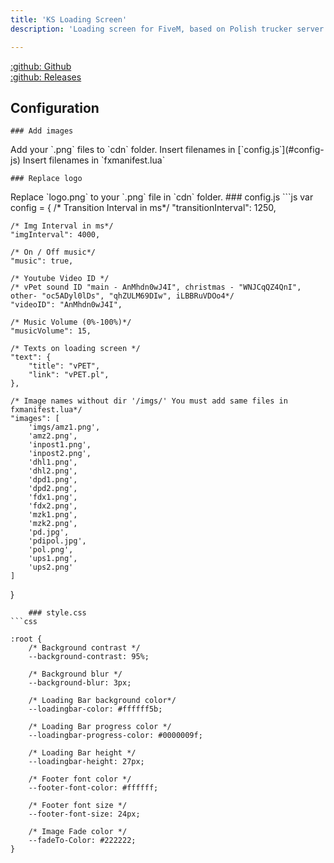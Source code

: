 ```yaml
---
title: 'KS Loading Screen'
description: 'Loading screen for FiveM, based on Polish trucker server [vpet.pl](https://vpet.pl)'

---
```

[:github: Github](https://mintlify.com/docs/api-playground/openapi/setup)<br>
[:github: Releases](https://mintlify.com/docs/api-playground/openapi/setup)<br>
## Configuration
    ### Add images
<Steps>
  <Step title="Step 1">
    Add your `.png` files to `cdn` folder.
  </Step>
  <Step title="Step 2">
    Insert filenames in [`config.js`](#config-js)
  </Step>
  <Step title="Step 3">
    Insert filenames in `fxmanifest.lua`
  </Step>
</Steps>

    ### Replace logo
<Steps>
  <Step title="Step 1">
    Replace `logo.png` to your `.png` file in `cdn` folder.
  </Step>
</Steps>
    ### config.js
```js
var config = {
    /* Transition Interval in ms*/
    "transitionInterval": 1250,

    /* Img Interval in ms*/
    "imgInterval": 4000,

    /* On / Off music*/
    "music": true,

    /* Youtube Video ID */
    /* vPet sound ID "main - AnMhdn0wJ4I", christmas - "WNJCqQZ4QnI", other- "oc5ADyl0lDs", "qhZULM69DIw", iLBBRuVDOo4*/
    "videoID": "AnMhdn0wJ4I",

    /* Music Volume (0%-100%)*/
    "musicVolume": 15,

    /* Texts on loading screen */
    "text": {
        "title": "vPET",
        "link": "vPET.pl",
    },

    /* Image names without dir '/imgs/' You must add same files in fxmanifest.lua*/ 
    "images": [
        'imgs/amz1.png',
        'amz2.png',
        'inpost1.png',
        'inpost2.png',
        'dhl1.png',
        'dhl2.png',
        'dpd1.png',
        'dpd2.png',
        'fdx1.png',
        'fdx2.png',
        'mzk1.png',
        'mzk2.png',
        'pd.jpg',
        'pdipol.jpg',
        'pol.png',
        'ups1.png',
        'ups2.png'
    ]
}
```
    ### style.css
```css

:root {
    /* Background contrast */
    --background-contrast: 95%;

    /* Background blur */
    --background-blur: 3px;

    /* Loading Bar background color*/
    --loadingbar-color: #ffffff5b;

    /* Loading Bar progress color */
    --loadingbar-progress-color: #0000009f;

    /* Loading Bar height */
    --loadingbar-height: 27px;

    /* Footer font color */
    --footer-font-color: #ffffff;

    /* Footer font size */
    --footer-font-size: 24px;

    /* Image Fade color */
    --fadeTo-Color: #222222;
}
```
